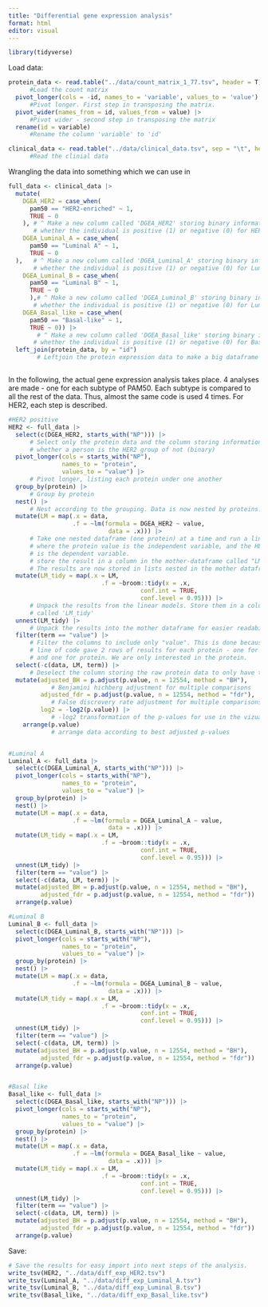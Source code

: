 ```yaml
---
title: "Differential gene expression analysis"
format: html
editor: visual
---
```


```r
library(tidyverse)
```

Load data:

```r

protein_data <- read.table("../data/count_matrix_1_77.tsv", header = T)|>
      #Load the count matrix
  pivot_longer(cols = -id, names_to = 'variable', values_to = 'value') |>
      #Pivot longer. First step in transposing the matrix. 
  pivot_wider(names_from = id, values_from = value) |>
      #Pivot wider - second step in transposing the matrix
  rename(id = variable)
      #Rename the column 'variable' to 'id'

clinical_data <- read.table("../data/clinical_data.tsv", sep = "\t", header = T)
      #Read the clinial data
```

Wrangling the data into something which we can use in

```r

full_data <- clinical_data |>
  mutate( 
    DGEA_HER2 = case_when(
      pam50 == "HER2-enriched" ~ 1, 
      TRUE ~ 0
    ), # ^ Make a new column called 'DGEA_HER2' storing binary information of 
       # whether the individual is positive (1) or negative (0) for HER2
    DGEA_Luminal_A = case_when(
      pam50 == "Luminal A" ~ 1, 
      TRUE ~ 0
  ),   # ^ Make a new column called 'DGEA_Luminal_A' storing binary information of 
       # whether the individual is positive (1) or negative (0) for Luminal A
    DGEA_Luminal_B = case_when(
      pam50 == "Luminal B" ~ 1, 
      TRUE ~ 0
      ),# ^ Make a new column called 'DGEA_Luminal_B' storing binary information of 
       # whether the individual is positive (1) or negative (0) for Luminal B
    DGEA_Basal_like = case_when(
      pam50 == "Basal-like" ~ 1, 
      TRUE ~ 0)) |>
        # ^ Make a new column called 'DGEA_Basal_like' storing binary information of 
       # whether the individual is positive (1) or negative (0) for Basal like
  left_join(protein_data, by = "id")
        # Leftjoin the protein expression data to make a big dataframe with everything



```

In the following, the actual gene expression analysis takes place. 4 analyses are made - one for each subtype of PAM50. Each subtype is compared to all the rest of the data. Thus, almost the same code is used 4 times. For HER2, each step is described.

```r

#HER2 positive
HER2 <- full_data |>
  select(c(DGEA_HER2, starts_with("NP"))) |>
      # Select only the protein data and the column storing information on 
      # whether a person is the HER2 group of not (binary)
  pivot_longer(cols = starts_with("NP"),
               names_to = "protein",
               values_to = "value") |>
      # Pivot longer, listing each protein under one another
  group_by(protein) |>
      # Group by protein
  nest() |> 
      # Nest according to the grouping. Data is now nested by proteins. 
  mutate(LM = map(.x = data,
                  .f = ~lm(formula = DGEA_HER2 ~ value,
                            data = .x))) |>
      # Take one nested dataframe (one protein) at a time and run a linear model 
      # where the protein value is the independent variable, and the HER2-status
      # is the dependent variable.
      # store the result in a column in the mother-dataframe called "LM"
      # The results are now stored in lists nested in the mother dataframe. 
  mutate(LM_tidy = map(.x = LM,
                          .f = ~broom::tidy(x = .x,
                                     conf.int = TRUE,
                                     conf.level = 0.95))) |>
      # Unpack the results from the linear models. Store them in a column 
      # called 'LM_tidy'
  unnest(LM_tidy) |>
      # Unpack the results into the mother dataframe for easier readability
  filter(term == "value") |>
      # Filter the columns to include only "value". This is done because the last
      # line of code gave 2 rows of results for each protein - one for intercept
      # and one for protein. We are only interested in the protein.
  select(-c(data, LM, term)) |>
      # Deselect the column storing the raw protein data to only have the results left
  mutate(adjusted_BH = p.adjust(p.value, n = 12554, method = "BH"), 
            # Benjamini hichberg adjustment for multiple comparisons
         adjusted_fdr = p.adjust(p.value, n = 12554, method = "fdr"), 
            # False discrovery rate adjustment for multiple comparisons
         log2 = -log2(p.value)) |>
            # -log2 transformation of the p-values for use in the vizualisation below
    arrange(p.value)
            # arrange data according to best adjusted p-values


#Luminal A
Luminal_A <- full_data |>
  select(c(DGEA_Luminal_A, starts_with("NP"))) |>
  pivot_longer(cols = starts_with("NP"),
               names_to = "protein",
               values_to = "value") |>
  group_by(protein) |>
  nest() |> 
  mutate(LM = map(.x = data,
                  .f = ~lm(formula = DGEA_Luminal_A ~ value,
                            data = .x))) |>
  mutate(LM_tidy = map(.x = LM,
                          .f = ~broom::tidy(x = .x,
                                     conf.int = TRUE,
                                     conf.level = 0.95))) |>
  unnest(LM_tidy) |>
  filter(term == "value") |>
  select(-c(data, LM, term)) |>
  mutate(adjusted_BH = p.adjust(p.value, n = 12554, method = "BH"), 
         adjusted_fdr = p.adjust(p.value, n = 12554, method = "fdr")) |>
  arrange(p.value)

#Luminal B
Luminal_B <- full_data |>
  select(c(DGEA_Luminal_B, starts_with("NP"))) |>
  pivot_longer(cols = starts_with("NP"),
               names_to = "protein",
               values_to = "value") |>
  group_by(protein) |>
  nest() |> 
  mutate(LM = map(.x = data,
                  .f = ~lm(formula = DGEA_Luminal_B ~ value,
                            data = .x))) |>
  mutate(LM_tidy = map(.x = LM,
                          .f = ~broom::tidy(x = .x,
                                     conf.int = TRUE,
                                     conf.level = 0.95))) |>
  unnest(LM_tidy) |>
  filter(term == "value") |>
  select(-c(data, LM, term)) |>
  mutate(adjusted_BH = p.adjust(p.value, n = 12554, method = "BH"), 
         adjusted_fdr = p.adjust(p.value, n = 12554, method = "fdr")) |>
  arrange(p.value)


#Basal like
Basal_like <- full_data |>
  select(c(DGEA_Basal_like, starts_with("NP"))) |>
  pivot_longer(cols = starts_with("NP"),
               names_to = "protein",
               values_to = "value") |>
  group_by(protein) |>
  nest() |> 
  mutate(LM = map(.x = data,
                  .f = ~lm(formula = DGEA_Basal_like ~ value,
                            data = .x))) |>
  mutate(LM_tidy = map(.x = LM,
                          .f = ~broom::tidy(x = .x,
                                     conf.int = TRUE,
                                     conf.level = 0.95))) |>
  unnest(LM_tidy) |>
  filter(term == "value") |>
  select(-c(data, LM, term)) |>
  mutate(adjusted_BH = p.adjust(p.value, n = 12554, method = "BH"), 
         adjusted_fdr = p.adjust(p.value, n = 12554, method = "fdr")) |>
  arrange(p.value)
```

Save:

```r
# Save the results for easy import into next steps of the analysis.
write_tsv(HER2, "../data/diff_exp_HER2.tsv")
write_tsv(Luminal_A, "../data/diff_exp_Luminal_A.tsv")
write_tsv(Luminal_B, "../data/diff_exp_Luminal_B.tsv")
write_tsv(Basal_like, "../data/diff_exp_Basal_like.tsv")
```
